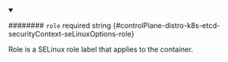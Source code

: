 
<details className="config-field" data-expandable="false" open>
<summary>

######## `role` <span className="config-field-required" data-required="false">required</span> <span className="config-field-type">string</span> <span className="config-field-default"></span> <span className="config-field-enum"></span> {#controlPlane-distro-k8s-etcd-securityContext-seLinuxOptions-role}

Role is a SELinux role label that applies to the container.

</summary>



</details>
